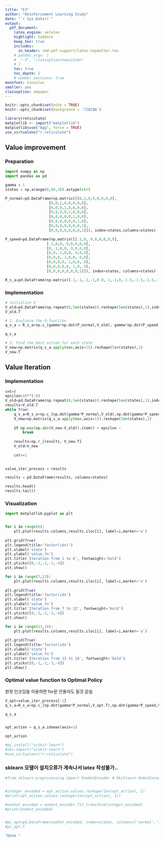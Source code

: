 ```yaml
---
title: "E3"  
author: "Reinforcement Learning Study"  
date: "`r Sys.Date()`"  
output:   
  pdf_document:  
    latex_engine: xelatex
    highlight: haddock  
    keep_tex: true  
    includes:
      in_header: rmd-pdf-support/latex-topmatter.tex
    # pandoc_args: [
    #  "-V", "classoption=twocolumn"
    # ]
    toc: true   
    toc_depth: 2  
    # number_sections: true  
monofont: Consolas
smaller: yes
classoption: a4paper
---
```


```r
knitr::opts_chunk$set(echo = TRUE)
knitr::opts_chunk$set(background = '718CBA')  
```

```r
library(reticulate)
matplotlib <- import("matplotlib")
matplotlib$use("Agg", force = TRUE)
use_virtualenv("r-reticulate")
```

## Value improvement

### Preparation
```python
import numpy as np
import pandas as pd

gamma = 1
states = np.arange(0,80,10).astype(str)

P_normal=pd.DataFrame(np.matrix([[0,1,0,0,0,0,0,0],
                    [0,0,1,0,0,0,0,0],
                    [0,0,0,1,0,0,0,0],
                    [0,0,0,0,1,0,0,0],
                    [0,0,0,0,0,1,0,0],
                    [0,0,0,0,0,0,1,0],
                    [0,0,0,0,0,0,0,1],
                    [0,0,0,0,0,0,0,1]]), index=states,columns=states)

P_speed=pd.DataFrame(np.matrix([[.1,0,.9,0,0,0,0,0],
                   [.1,0,0,.9,0,0,0,0],
                   [0,.1,0,0,.9,0,0,0],
                   [0,0,.1,0,0,.9,0,0],
                   [0,0,0,.1,0,0,.9,0],
                   [0,0,0,0,.1,0,0,.9],
                   [0,0,0,0,0,.1,0,.9],
                   [0,0,0,0,0,0,0,1]]), index=states, columns=states)

R_s_a=pd.DataFrame(np.matrix([-1,-1,-1,-1,0.0,-1,-1,0,-1.5,-1.5,-1.5,-1.5,-0.5,-1.5,-1.5,0]).reshape(len(states),2,order='F'),columns=['normal','speed'],index=states)
```

### Implementation

```python
# 1nitialize V
V_old=pd.DataFrame(np.repeat(0,len(states)).reshape(len(states),1),index=states)
V_old.T
```

```python
# 2. Evaluate the Q-function
q_s_a = R_s_a+np.c_[gamma*np.dot(P_normal,V_old), gamma*np.dot(P_speed,V_old)]

q_s_a
```

```python

# 3. Find the best action for each state
V_new=np.matrix(q_s_a.apply(max,axis=1)).reshape(len(states),1)
V_new.T
```

\newpage
## Value Iteration

### Implementation
```python
cnt=0
epsilon=10**(-8)
V_old=pd.DataFrame(np.repeat(0,len(states)).reshape(len(states),1),index=states)
results=V_old.T
while True:
    q_s_a=R_s_a+np.c_[np.dot(gamma*P_normal,V_old),np.dot(gamma*P_speed,V_old)]
    V_new=np.matrix(q_s_a.apply(max,axis=1)).reshape(len(states),1)
    
    if np.max(np.abs(V_new-V_old)).item() < epsilon :
        break
    
    results=np.r_[results, V_new.T]
    V_old=V_new
    
    cnt+=1
    
```


```python
value_iter_process = results

results = pd.DataFrame(results, columns=states)

results.head()
results.tail()
```

\newpage

### Visualization

```python
import matplotlib.pyplot as plt


for i in range(6):
    plt.plot(results.columns,results.iloc[i], label=i,marker='o')
    
plt.grid(True)
plt.legend(title='factor(idx)')
plt.xlabel('state')
plt.ylabel('value_fn')
plt.title('Iteration from 1 to 6', fontweight='bold')
plt.yticks([0,-1,-2,-3,-4])
plt.show()
```




```python
for i in range(7,13):
    plt.plot(results.columns,results.iloc[i], label=i,marker='o')
    
plt.grid(True)
plt.legend(title='factor(idx')
plt.xlabel('state')
plt.ylabel('value_fn')
plt.title('Iteration from 7 to 12', fontweight='bold')
plt.yticks([0,-1,-2,-3,-4])
plt.show()
```


```python
for i in range(13,19):
    plt.plot(results.columns,results.iloc[i], label=i,marker='o')
    
plt.grid(True)
plt.legend(title='factor(idx')
plt.xlabel('state')
plt.ylabel('value_fn')
plt.title('Iteration from 13 to 18', fontweight='bold')
plt.yticks([0,-1,-2,-3,-4])
plt.show()
```


### Optimal value function to Optimal Policy

원핫 인코딩을 이용하면 for문 안돌아도 될것 같음

```python
V_opt=value_iter_process[-1]
q_s_a=R_s_a+np.c_[np.dot(gamma*P_normal,V_opt.T),np.dot(gamma*P_speed,V_opt.T)]

q_s_a


opt_action = q_s_a.idxmax(axis=1)

opt_action
```


```r
#py_install("scikit-learn")
#sk<-import("scikit-learn")
#use_virtualenv("r-reticulate")

```

### sklearn 모델이 설치오류가 계속나서 latex 작성불가..
```python
#from sklearn.preprocessing import OneHotEncoder # Skitlearn OnHotEncoder 이용


#integer_encoded = opt_action.values.reshape(len(opt_action), 1)
#print(opt_action.values.reshape(len(opt_action), 1))

#onehot_encoded = onehot_encoder.fit_transform(integer_encoded)
#print(onehot_encoded)


#pi_opt=pd.DataFrame(onehot_encoded, index=states, columns=['normal','speed'])
#pi_opt.T
```
```r
"Done "
```